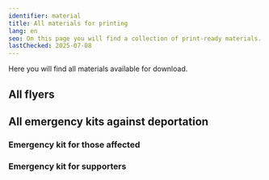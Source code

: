 ```yaml
---
identifier: material
title: All materials for printing
lang: en
seo: On this page you will find a collection of print-ready materials. You can download all flyers as a bundle, print them out and distribute them.
lastChecked: 2025-07-08
---
```


Here you will find all materials available for download.

## All flyers

<PdfLink collection="flyers" identifier="all" lang="all"></PdfLink>
<PdfLink collection="flyers" identifier="all" lang="ar"></PdfLink>
<PdfLink collection="flyers" identifier="all" lang="de"></PdfLink>
<PdfLink collection="flyers" identifier="all" lang="en"></PdfLink>
<PdfLink collection="flyers" identifier="all" lang="es"></PdfLink>
<PdfLink collection="flyers" identifier="all" lang="fr"></PdfLink>
<PdfLink collection="flyers" identifier="all" lang="ku"></PdfLink>

## All emergency kits against deportation
### Emergency kit for those affected

<PdfLink collection="kits" identifier="affected" lang="ar"></PdfLink>
<PdfLink collection="kits" identifier="affected" lang="de"></PdfLink>
<PdfLink collection="kits" identifier="affected" lang="en"></PdfLink>
<PdfLink collection="kits" identifier="affected" lang="es"></PdfLink>
<PdfLink collection="kits" identifier="affected" lang="fr"></PdfLink>
<PdfLink collection="kits" identifier="affected" lang="ku"></PdfLink>

### Emergency kit for supporters

<PdfLink collection="kits" identifier="support" lang="ar"></PdfLink>
<PdfLink collection="kits" identifier="support" lang="de"></PdfLink>
<PdfLink collection="kits" identifier="support" lang="en"></PdfLink>
<PdfLink collection="kits" identifier="support" lang="es"></PdfLink>
<PdfLink collection="kits" identifier="support" lang="fr"></PdfLink>
<PdfLink collection="kits" identifier="support" lang="ku"></PdfLink>

